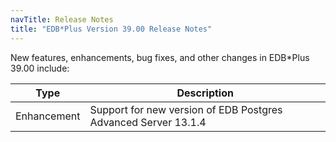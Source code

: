 ```yaml
---
navTitle: Release Notes
title: "EDB*Plus Version 39.00 Release Notes"
---
```


New features, enhancements, bug fixes, and other changes in EDB*Plus 39.00 include:

| Type        | Description                                                    |
| ----------- | -------------------------------------------------------------- | 
| Enhancement | Support for new version of EDB Postgres Advanced Server 13.1.4 |